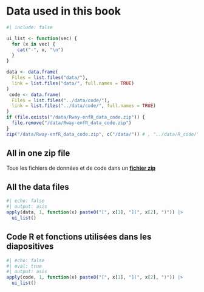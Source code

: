 # Data used in this book {#sec-data-files}


```r
#| include: false

ui_list <- function(vec) {
  for (x in vec) {
    cat("-", x, "\n")
  }
}

data <- data.frame(
  Files = list.files("data/"),
  link = list.files("data/", full.names = TRUE)
)
 code <- data.frame(
  Files = list.files("../data/code/"),
  link = list.files("../data/code/", full.names = TRUE)
)
if (file.exists("/data/Rway-enfR_data_code.zip")) {
  file.remove("/data/Rway-enfR_data_code.zip")
}
zip("/data/Rway-enfR_data_code.zip", c("/data/")) # , "../data/R_code/"))
```

## All in one zip file

Tous les fichiers de données et de code dans un [**fichier zip**](./data/Rway-enfR_data_code.zip)

## All the data files

```r
#| echo: false
#| output: asis
apply(data, 1, function(x) paste0("[", x[1], "](", x[2], ")")) |>
  ui_list()
```

## Code R et fonctions utilisées dans les diapositives

```r
#| echo: false
#| eval: true
#| output: asis
apply(code, 1, function(x) paste0("[", x[1], "](", x[2], ")")) |>
  ui_list()
```




<!--
check what is done for BIO8940

use downlaod this to create nice downlaod options potentially

```r
path_files <- list.files(path = system.file("assets/css", package = "downloadthis"), full.names = TRUE)

download_file(
  path = path_files,
  output_name = "Files from downloadthis",
  button_label = "Download files",
  button_type = "danger",
  has_icon = TRUE,
  icon = "fa fa-save",
  self_contained = FALSE
)
```
-->
